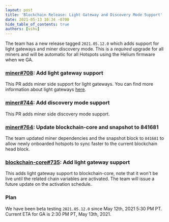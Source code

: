 ```yaml
---
layout: post
title: 'Blockchain Release: Light Gateway and Discovery Mode Support'
date: 2021-05-13 10:34 -0700
hide_table_of_contents: true
authors: [vihu]
---
```


The team has a new release tagged `2021.05.12.0` which adds support for light gateways and miner
discovery mode. This is a _required_ upgrade for all miners and will be automatic for all Hotspots
using the Helium firmware when we GA.

<!--truncate-->

### [miner#708](https://github.com/helium/miner/pull/708): Add light gateway support

This PR adds miner side support for light gateways. You can find more information about light
gateways [here](https://docs.helium.com/mine-hnt/light-hotspots/).

### [miner#744](https://github.com/helium/miner/pull/744): Add discovery mode support

This PR adds miner side discovery mode support.

### [miner#764](https://github.com/helium/miner/pull/764): Update blockchain-core and snapshot to 841681

The team updated miner dependencies and the snapshot block to `841681` to allow newly onboarded
hotspots to sync faster to the current blockchain head block.

### [blockchain-core#735](https://github.com/helium/blockchain-core/pull/735): Add light gateway support

This adds light gateway support to blockchain-core, note that it won't be live until the related
chain variables are activated. The team will issue a future update on the activation schedule.

### Plan

We have been beta testing `2021.05.12.0` since May 12th, 2021 5:30 PM PT. Current ETA for GA is 2:30
PM PT, May 13th, 2021.
